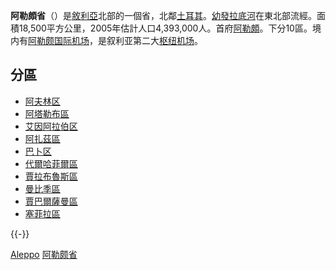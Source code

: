 {{noteTA
|1=zh-hans:阿勒颇;zh-hant:阿勒頗;zh-tw:阿勒坡;
}}
{{Infobox Syria Governorate
|governorate_name = 阿勒頗
|muhafazat_name = حلب
|loc_map = Aleppo in Syria (+Golan hatched).svg
|capital = [[阿勒頗|阿勒頗]]
|latd = 36.2
|longd = 37.6
|area = 18,500
|pop = 4,393,000
|pop_year = 2007年
|pop_density = 237
|num_districts = 10
|languages= [[阿拉伯語|阿拉伯語]]<br />[[敘利亞語|敘利亞語]]<br />[[亞美尼亞語|亞美尼亞語]]
}}
'''阿勒頗省'''（{{lang-ar|مُحافظة حلب|}}）是[[敘利亞|敘利亞]]北部的一個省，北鄰[[土耳其|土耳其]]。[[幼發拉底河|幼發拉底河]]在東北部流經。面積18,500平方公里，2005年估計人口4,393,000人。首府[[阿勒頗|阿勒頗]]。下分10區。境内有[[阿勒颇国际机场|阿勒颇国际机场]]，是叙利亚第二大[[枢纽机场|枢纽机场]]。

== 分區 ==
{{阿勒頗省各區位置地圖}}
*[[阿夫林区|阿夫林区]]
*[[阿塔勒布區|阿塔勒布區]]
*[[艾因阿拉伯区|艾因阿拉伯区]]
*[[阿扎茲區|阿扎茲區]]
*[[巴卜区|巴卜区]]
*[[代爾哈菲爾區|代爾哈菲爾區]]
*[[賈拉布魯斯區|賈拉布魯斯區]]
*[[曼比季區|曼比季區]]
*[[賈巴爾薩曼區|賈巴爾薩曼區]]
*[[塞菲拉區|塞菲拉區]]

{{-}}
{{敘利亞行政區劃}}

[[Category:叙利亚省份|Aleppo]]
[[Category:阿勒颇省|]]